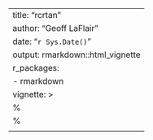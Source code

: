 ---
title: "rcrtan"
author: "Geoff LaFlair"
date: "`r Sys.Date()`"
output: rmarkdown::html_vignette
r_packages:
  - rmarkdown
vignette: >
    %\VignetteIndexEntry{rcrtan}
    %\VignetteEngine{knitr::rmarkdown}
    \usepackage[utf8]{inputenc}
---